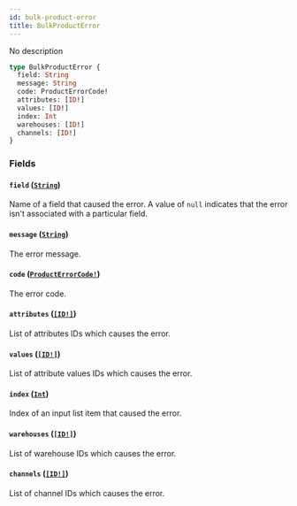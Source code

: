 ```yaml
---
id: bulk-product-error
title: BulkProductError
---
```


No description

```graphql
type BulkProductError {
  field: String
  message: String
  code: ProductErrorCode!
  attributes: [ID!]
  values: [ID!]
  index: Int
  warehouses: [ID!]
  channels: [ID!]
}
```

### Fields

#### `field` ([`String`](/developer/api-reference/scalars/string))

Name of a field that caused the error. A value of `null` indicates that the error isn't associated with a particular field.

#### `message` ([`String`](/developer/api-reference/scalars/string))

The error message.

#### `code` ([`ProductErrorCode!`](/developer/api-reference/enums/product-error-code))

The error code.

#### `attributes` ([`[ID!]`](/developer/api-reference/scalars/id))

List of attributes IDs which causes the error.

#### `values` ([`[ID!]`](/developer/api-reference/scalars/id))

List of attribute values IDs which causes the error.

#### `index` ([`Int`](/developer/api-reference/scalars/int))

Index of an input list item that caused the error.

#### `warehouses` ([`[ID!]`](/developer/api-reference/scalars/id))

List of warehouse IDs which causes the error.

#### `channels` ([`[ID!]`](/developer/api-reference/scalars/id))

List of channel IDs which causes the error.
